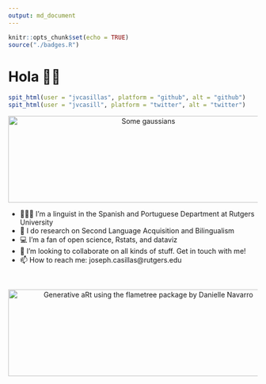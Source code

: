 ```yaml
---
output: md_document
---
```


```r
knitr::opts_chunk$set(echo = TRUE)
source("./badges.R")
```


# Hola 👋🏽

```r
spit_html(user = "jvcasillas", platform = "github", alt = "github")
spit_html(user = "jvcasill", platform = "twitter", alt = "twitter")
```

<p align="center">
<img src="https://raw.githubusercontent.com/jvcasillas/jvcasillas/master/two_guassians_white.png" alt="Some gaussians" align="center" width="550px" height="175px">
</p>

- 🧑🏽‍🔬 I’m a linguist in the Spanish and Portuguese Department at Rutgers 
University
- 🔬 I do research on Second Language Acquisition and Bilingualism
- 💻 I'm a fan of open science, Rstats, and dataviz
- 👯 I’m looking to collaborate on all kinds of stuff. Get in touch with me!
- 📫 How to reach me: joseph.casillas@rutgers.edu

</br>

<p align="center">
<img src="https://raw.githubusercontent.com/jvcasillas/jvcasillas/master/three_trees_white_viridis.png" alt="Generative aRt using the flametree package by Danielle Navarro" align="center" width="550px" height="175px">
</p>
